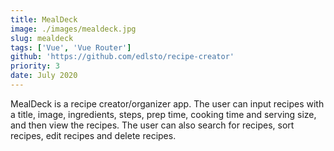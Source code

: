 ```yaml
---
title: MealDeck
image: ./images/mealdeck.jpg
slug: mealdeck
tags: ['Vue', 'Vue Router']
github: 'https://github.com/edlsto/recipe-creator'
priority: 3
date: July 2020
---
```


MealDeck is a recipe creator/organizer app. The user can input recipes with a title, image, ingredients, steps, prep time, cooking time and serving size, and then view the recipes. The user can also search for recipes, sort recipes, edit recipes and delete recipes.